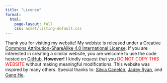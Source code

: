 ```yaml
---
title: "License"
format: 
  html: 
    page-layout: full
    css: asset/listing-default.css
---
```


Thank you for visiting my website!
My webiste is released under a [Creative Commons Attribution-ShareAlike 4.0 International License](http://creativecommons.org/licenses/by-sa/4.0/).
If you are interested in creating a similar website, you are welcome to use the code hosted on [GitHub](https://github.com/QingChang166).
**However!** I kindly request that you [DO NOT COPY THIS WEBSITE]{style="color:red"} without making meaningful modifications. This website was inspired by many others.
Special thanks to: [Silvia Canelón](https://silviacanelon.com/), [Jadey Ryan](https://jadeyryan.com/), and [Gang He](https://drganghe.github.io/).
